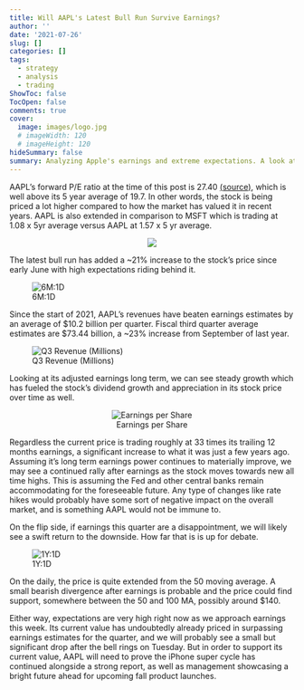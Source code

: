 ```yaml
---
title: Will AAPL's Latest Bull Run Survive Earnings?
author: ''
date: '2021-07-26'
slug: []
categories: []
tags: 
  - strategy
  - analysis
  - trading
ShowToc: false
TocOpen: false
comments: true
cover:
  image: images/logo.jpg
  # imageWidth: 120
  # imageHeight: 120
hideSummary: false
summary: Analyzing Apple's earnings and extreme expectations. A look at previous years and what's to come. 
---
```


AAPL's forward P/E ratio at the time of this post is 27.40 [(source)](https://finance.yahoo.com/quote/AAPL/key-statistics/), which is well above its 5 year average of 19.7. In other words, the stock is being priced a lot higher compared to how the market has valued it in recent years. AAPL is also extended in comparison to MSFT which is trading at 1.08 x 5yr average versus AAPL at 1.57 x 5 yr average. 

<center>
![](images/PEcombo2.png)
</center>

The latest bull run has added a ~21% increase to the stock's price since early June with high expectations riding behind it.

![6M:1D](images/graph2.png)

Since the start of 2021, AAPL's revenues have beaten earnings estimates by an average of $10.2 billion per quarter. Fiscal third quarter average estimates are $73.44 billion, a ~23% increase from September of last year.

![Q3 Revenue (Millions)](images/graph4.png)


Looking at its adjusted earnings long term, we can see steady growth which has fueled the stock's dividend growth and appreciation in its stock price over time as well.

<center>
![Earnings per Share](images/EPS.png)
</center> 


Regardless the current price is trading roughly at 33 times its trailing 12 months earnings, a significant increase to what it was just a few years ago. Assuming it's long term earnings power continues to materially improve, we may see a continued rally after earnings as the stock moves towards new all time highs. This is assuming the Fed and other central banks remain accommodating for the foreseeable future. Any type of changes like rate hikes would probably have some sort of negative impact on the overall market, and is something AAPL would not be immune to.

On the flip side, if earnings this quarter are a disappointment, we will likely see a swift return to the downside. How far that is is up for debate.

![1Y:1D](images/graph3.png)

On the daily, the price is quite extended from the 50 moving average. A small bearish divergence after earnings is probable and the price could find support, somewhere between the 50 and 100 MA, possibly around $140.

Either way, expectations are very high right now as we approach earnings this week. Its current value has undoubtedly already priced in surpassing earnings estimates for the quarter, and we will probably see a small but significant drop after the bell rings on Tuesday. But in order to support its current value, AAPL will need to prove the iPhone super cycle has continued alongside a strong report, as well as management showcasing a bright future ahead for upcoming fall product launches. 

